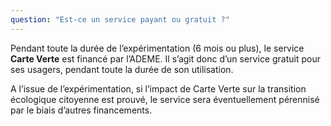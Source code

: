```yaml
---
question: "Est-ce un service payant ou gratuit ?"
---
```


Pendant toute la durée de l’expérimentation (6 mois ou plus), le service **Carte Verte** est financé par l’ADEME. Il s’agit donc d’un service gratuit pour ses usagers, pendant toute la durée de son utilisation. 

A l’issue de l’expérimentation, si l’impact de Carte Verte sur la transition écologique citoyenne est prouvé, le service sera éventuellement pérennisé par le biais d’autres financements.
